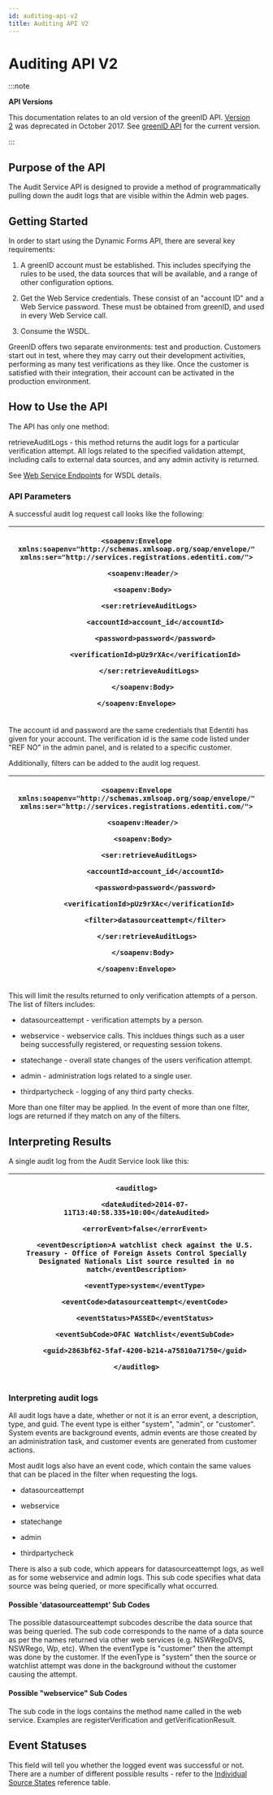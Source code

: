 ```yaml
---
id: auditing-api-v2
title: Auditing API V2
---
```


# Auditing API V2

:::note

**API Versions**

This documentation relates to an old version of the greenID API. [Version 2](https://vixverify.atlassian.net/wiki/display/GREEN/Version+2+greenID+API) was deprecated in October 2017. See [greenID API](https://vixverify.atlassian.net/wiki/spaces/GREEN/pages/8880212/greenID+API) for the current version.

:::

## Purpose of the API

The Audit Service API is designed to provide a method of programmatically pulling down the audit logs that are visible within the Admin web pages.

## Getting Started

In order to start using the Dynamic Forms API, there are several key requirements:

1. A greenID account must be established. This includes specifying the rules to be used, the data sources that will be available, and a range of other configuration options.

2. Get the Web Service credentials. These consist of an "account ID" and a Web Service password. These must be obtained from greenID, and used in every Web Service call.

3. Consume the WSDL.

GreenID offers two separate environments: test and production. Customers start out in test, where they may carry out their development activities, performing as many test verifications as they like. Once the customer is satisfied with their integration, their account can be activated in the production environment.

## How to Use the API

The API has only one method:

retrieveAuditLogs - this method returns the audit logs for a particular verification attempt. All logs related to the specified validation attempt, including calls to external data sources, and any admin activity is returned.

See [Web Service Endpoints](https://vixverify.atlassian.net/wiki/spaces/GREEN/pages/8880463/Web+Service+Endpoints) for WSDL details. 

### API Parameters

A successful audit log request call looks like the following:

| <p>`<soapenv:Envelope xmlns:soapenv="http://schemas.xmlsoap.org/soap/envelope/"` `xmlns:ser="http://services.registrations.edentiti.com/">`</p><p>`   <soapenv:Header/>`</p><p>`   <soapenv:Body>`</p><p>`      <ser:retrieveAuditLogs>`</p><p>`         <accountId>account_id</accountId>`</p><p>`         <password>password</password>`</p><p>`         <verificationId>pUz9rXAc</verificationId>`</p><p>`      </ser:retrieveAuditLogs>`</p><p>`   </soapenv:Body>`</p><p>`</soapenv:Envelope>`</p> |
| ------------------------------------------------------------------------------------------------------------------------------------------------------------------------------------------------------------------------------------------------------------------------------------------------------------------------------------------------------------------------------------------------------------------------------------------------------------------------------------------------------- |

The account id and password are the same credentials that Edentiti has given for your account. The verification id is the same code listed under "REF NO" in the admin panel, and is related to a specific customer.

Additionally, filters can be added to the audit log request. 

| <p>`<soapenv:Envelope xmlns:soapenv="http://schemas.xmlsoap.org/soap/envelope/"` `xmlns:ser="http://services.registrations.edentiti.com/">`</p><p>`   <soapenv:Header/>`</p><p>`   <soapenv:Body>`</p><p>`      <ser:retrieveAuditLogs>`</p><p>`         <accountId>account_id</accountId>`</p><p>`         <password>password</password>`</p><p>`         <verificationId>pUz9rXAc</verificationId>   `</p><p>`         <filter>datasourceattempt</filter>`</p><p>`     </ser:retrieveAuditLogs>`</p><p>`   </soapenv:Body>`</p><p>`</soapenv:Envelope>`</p> |
| ------------------------------------------------------------------------------------------------------------------------------------------------------------------------------------------------------------------------------------------------------------------------------------------------------------------------------------------------------------------------------------------------------------------------------------------------------------------------------------------------------------------------------------------------------------- |



This will limit the results returned to only verification attempts of a person. The list of filters includes:

- datasourceattempt - verification attempts by a person.

- webservice - webservice calls. This incldues things such as a user being successfully registered, or requesting session tokens.

- statechange - overall state changes of the users verification attempt.

- admin - administration logs related to a single user.

- thirdpartycheck - logging of any third party checks.

More than one filter may be applied. In the event of more than one filter, logs are returned if they match on any of the filters.

## Interpreting Results

A single audit log from the Audit Service look like this:

| <p>`<auditlog>`</p><p>`    <dateAudited>2014-07-11T13:40:58.335+10:00</dateAudited>`</p><p>`    <errorEvent>false</errorEvent>`</p><p>`    <eventDescription>A watchlist check against the U.S. Treasury - Office of Foreign Assets Control Specially Designated Nationals List source resulted in no match</eventDescription>`</p><p>`    <eventType>system</eventType>`</p><p>`    <eventCode>datasourceattempt</eventCode>`</p><p>`    <eventStatus>PASSED</eventStatus>`</p><p>`    <eventSubCode>OFAC Watchlist</eventSubCode>`</p><p>`    <guid>2863bf62-5faf-4200-b214-a75810a71750</guid>`</p><p>`</auditlog>`</p> |
| -------------------------------------------------------------------------------------------------------------------------------------------------------------------------------------------------------------------------------------------------------------------------------------------------------------------------------------------------------------------------------------------------------------------------------------------------------------------------------------------------------------------------------------------------------------------------------------------------------------------------- |

### Interpreting audit logs

All audit logs have a date, whether or not it is an error event, a description, type, and guid. The event type is either "system", "admin", or "customer". System events are background events, admin events are those created by an administration task, and customer events are generated from customer actions.

Most audit logs also have an event code, which contain the same values that can be placed in the filter when requesting the logs.

- datasourceattempt

- webservice

- statechange

- admin

- thirdpartycheck

There is also a sub code, which appears for datasourceattempt logs, as well as for some webservice and admin logs. This sub code specifies what data source was being queried, or more specifically what occurred.

#### Possible 'datasourceattempt' Sub Codes

The possible datasourceattempt subcodes describe the data source that was being queried. The sub code corresponds to the name of a data source as per the names returned via other web services (e.g. NSWRegoDVS, NSWRego, Wp, etc). When the eventType is "customer" then the attempt was done by the customer. If the evenType is "system" then the source or watchlist attempt was done in the background without the customer causing the attempt. 

#### Possible "webservice" Sub Codes

The sub code in the logs contains the method name called in the web service. Examples are registerVerification and getVerificationResult. 

## Event Statuses

This field will tell you whether the logged event was successful or not. There are a number of different possible results - refer to the [Individual Source States](https://vixverify.atlassian.net/wiki/spaces/GREEN/pages/17629486/Reference+Tables+V2#ReferenceTablesV2-IndividualSourceStates) reference table. 

